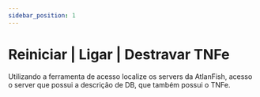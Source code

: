 ```yaml
---
sidebar_position: 1
---
```


# Reiniciar | Ligar | Destravar TNFe

Utilizando a ferramenta de acesso localize os servers da AtlanFish, 
acesso o server que possui a descrição de DB, que também possui o TNFe.